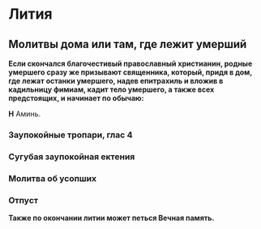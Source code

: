 
# Лития

## Молитвы дома или там, где лежит умерший

**Если скончался благочестивый православный христианин, родные умершего сразу же призывают священника, который, придя в дом, где лежат останки умершего, надев епитрахиль и вложив в кадильницу фимиам, кадит тело умершего, а также всех предстоящих, и начинает по обычаю:**

<MdxLoader src="Shared/Vosglas" />

**Н** Аминь.

<MdxLoader src="Shared/STrisvatogo" />

### Заупокойные тропари, глас 4

<MdxLoader src="Litiya/ZaupokoynyeTropary" />

### Сугубая заупокойная ектения

<MdxLoader src="Litiya/Sugubaya" />

### Молитва об усопших

<MdxLoader src="Litiya/MolitvaObUsopshih" />

<MdxLoader src="Litiya/PreOtpust" />

### Отпуст

<MdxLoader src="Litiya/Otpust" />

**Также по окончании литии может петься Вечная память.**

<MdxLoader src="Shared/VechnayaPamiat" />
